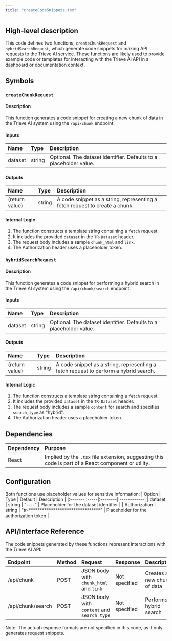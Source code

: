```yaml
---
title: "createCodeSnippets.tsx"
---
```


## High-level description
This code defines two functions, `createChunkRequest` and `hybridSearchRequest`, which generate code snippets for making API requests to the Trieve AI service. These functions are likely used to provide example code or templates for interacting with the Trieve AI API in a dashboard or documentation context.

## Symbols

### `createChunkRequest`
#### Description
This function generates a code snippet for creating a new chunk of data in the Trieve AI system using the `/api/chunk` endpoint.

#### Inputs
| Name | Type | Description |
|:-----|:-----|:------------|
| dataset | string | Optional. The dataset identifier. Defaults to a placeholder value. |

#### Outputs
| Name | Type | Description |
|:-----|:-----|:------------|
| (return value) | string | A code snippet as a string, representing a fetch request to create a chunk. |

#### Internal Logic
1. The function constructs a template string containing a `fetch` request.
2. It includes the provided `dataset` in the `TR-Dataset` header.
3. The request body includes a sample `chunk_html` and `link`.
4. The Authorization header uses a placeholder token.

### `hybridSearchRequest`
#### Description
This function generates a code snippet for performing a hybrid search in the Trieve AI system using the `/api/chunk/search` endpoint.

#### Inputs
| Name | Type | Description |
|:-----|:-----|:------------|
| dataset | string | Optional. The dataset identifier. Defaults to a placeholder value. |

#### Outputs
| Name | Type | Description |
|:-----|:-----|:------------|
| (return value) | string | A code snippet as a string, representing a fetch request to perform a hybrid search. |

#### Internal Logic
1. The function constructs a template string containing a `fetch` request.
2. It includes the provided `dataset` in the `TR-Dataset` header.
3. The request body includes a sample `content` for search and specifies `search_type` as "hybrid".
4. The Authorization header uses a placeholder token.

## Dependencies
| Dependency | Purpose |
|:-----------|:--------|
| React | Implied by the `.tsx` file extension, suggesting this code is part of a React component or utility. |

## Configuration
Both functions use placeholder values for sensitive information:
| Option | Type | Default | Description |
|:-------|:-----|:--------|:------------|
| dataset | string | "********-****-****-****-************" | Placeholder for the dataset identifier |
| Authorization | string | "tr-********************************" | Placeholder for the authorization token |

## API/Interface Reference
The code snippets generated by these functions represent interactions with the Trieve AI API:

| Endpoint | Method | Request | Response | Description |
|:---------|:-------|:--------|:---------|:------------|
| /api/chunk | POST | JSON body with `chunk_html` and `link` | Not specified | Creates a new chunk of data |
| /api/chunk/search | POST | JSON body with `content` and `search_type` | Not specified | Performs a hybrid search |

Note: The actual response formats are not specified in this code, as it only generates request snippets.
